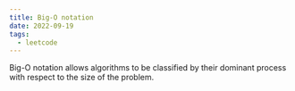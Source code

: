 ```yaml
---
title: Big-O notation
date: 2022-09-19
tags:
  - leetcode
---
```

Big-O notation allows algorithms to be classified by their dominant process with respect to the size of the problem.